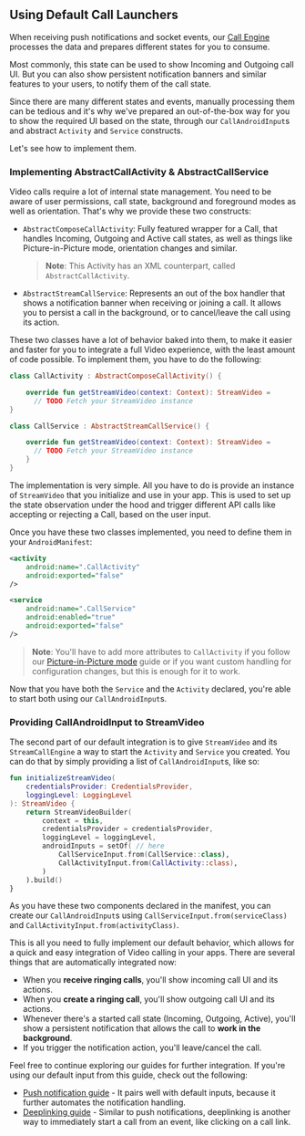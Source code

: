 ## Using Default Call Launchers

When receiving push notifications and socket events, our [Call Engine](../02-guides/03-call-engine.mdx) processes the data and prepares different states for you to consume.

Most commonly, this state can be used to show Incoming and Outgoing call UI. But you can also show persistent notification banners and similar features to your users, to notify them of the call state.

Since there are many different states and events, manually processing them can be tedious and it's why we've prepared an out-of-the-box way for you to show the required UI based on the state, through our `CallAndroidInput`s and abstract `Activity` and `Service` constructs.

Let's see how to implement them.

### Implementing AbstractCallActivity & AbstractCallService

Video calls require a lot of internal state management. You need to be aware of user permissions, call state, background and foreground modes as well as orientation. That's why we provide these two constructs:

* `AbstractComposeCallActivity`: Fully featured wrapper for a Call, that handles Incoming, Outgoing and Active call states, as well as things like Picture-in-Picture mode, orientation changes and similar.

  > **Note**: This Activity has an XML counterpart, called `AbstractCallActivity`. 

* `AbstractStreamCallService`: Represents an out of the box handler that shows a notification banner when receiving or joining a call. It allows you to persist a call in the background, or to cancel/leave the call using its action.

These two classes have a lot of behavior baked into them, to make it easier and faster for you to integrate a full Video experience, with the least amount of code possible. To implement them, you have to do the following:

```kotlin
class CallActivity : AbstractComposeCallActivity() {

    override fun getStreamVideo(context: Context): StreamVideo =
      // TODO Fetch your StreamVideo instance
}

class CallService : AbstractStreamCallService() {

    override fun getStreamVideo(context: Context): StreamVideo =
      // TODO Fetch your StreamVideo instance
    }
}
```

The implementation is very simple. All you have to do is provide an instance of `StreamVideo` that you initialize and use in your app. This is used to set up the state observation under the hood and trigger different API calls like accepting or rejecting a Call, based on the user input.

Once you have these two classes implemented, you need to define them in your `AndroidManifest`:

```xml
<activity
    android:name=".CallActivity"
    android:exported="false"
/>

<service
    android:name=".CallService"
    android:enabled="true"
    android:exported="false"
/>
```

> **Note**: You'll have to add more attributes to `CallActivity` if you follow our [Picture-in-Picture mode](TODO) guide or if you want custom handling for configuration changes, but this is enough for it to work.

Now that you have both the `Service` and the `Activity` declared, you're able to start both using our `CallAndroidInput`s.

### Providing CallAndroidInput to StreamVideo

The second part of our default integration is to give `StreamVideo` and its `StreamCallEngine` a way to start the `Activity` and `Service` you created. You can do that by simply providing a list of `CallAndroidInput`s, like so:

```kotlin
fun initializeStreamVideo(
    credentialsProvider: CredentialsProvider,
    loggingLevel: LoggingLevel
): StreamVideo {
    return StreamVideoBuilder(
        context = this,
        credentialsProvider = credentialsProvider,
        loggingLevel = loggingLevel,
        androidInputs = setOf( // here
            CallServiceInput.from(CallService::class),
            CallActivityInput.from(CallActivity::class),
        )
    ).build()
}
```

As you have these two components declared in the manifest, you can create our `CallAndroidInput`s using `CallServiceInput.from(serviceClass)` and `CallActivityInput.from(activityClass)`.

This is all you need to fully implement our default behavior, which allows for a quick and easy integration of Video calling in your apps. There are several things that are automatically integrated now:

* When you **receive ringing calls**, you'll show incoming call UI and its actions.
* When you **create a ringing call**, you'll show outgoing call UI and its actions.
* Whenever there's a started call state (Incoming, Outgoing, Active), you'll show a persistent notification that allows the call to **work in the background**.
* If you trigger the notification action, you'll leave/cancel the call.

Feel free to continue exploring our guides for further integration. If you're using our default input from this guide, check out the following:

* [Push notification guide](../05-advanced/02-push-notifications.mdx) - It pairs well with default inputs, because it further automates the notification handling.
* [Deeplinking guide](../05-advanced/01-deeplinking.mdx) - Similar to push notifications, deeplinking is another way to immediately start a call from an event, like clicking on a call link. 